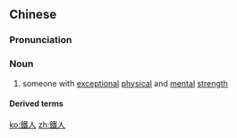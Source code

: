 {{also|铁人}}
==Chinese==
{{zh-forms|s=铁人}}

===Pronunciation===
{{zh-pron
|m=tiěrén
|mn=thih-lâng
|cat=n
}}

===Noun===
{{zh-noun}}

# someone with [[exceptional]] [[physical]] and [[mental]] [[strength]]

====Derived terms====
{{zh-der|鐵人三項}}

[[ko:鐵人]]
[[zh:鐵人]]